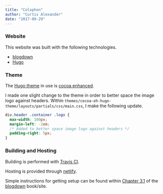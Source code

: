 ```yaml
---
title: "Colophon"
author: "Curtis Alexander"
date: "2017-09-29"
---
```


### Website 

This website was built with the following technologies.

* [blogdown](https://bookdown.org/yihui/blogdown/)
* [Hugo](https://gohugo.io/)

### Theme

The [Hugo theme](https://themes.gohugo.io/) in use is [cocoa enhanced](https://themes.gohugo.io/cocoa-eh-hugo-theme/).

I made one slight change to the theme in order to better space the image logo against headers.  Within `themes/cocoa-eh-hugo-theme/layouts/partials/css/main.css`, I make the following update.

```css
div.header .container .logo {
  max-width: 100px;
  margin-left: -2em;
  /* Added to better space image logo against headers */
  padding-right: 5px;
}
```

### Building and Hosting

Building is performed with [Travis CI](https://travis-ci.org).

Hosting is provided through [netlify](https://www.netlify.com/).

Simple instructions for getting setup can be found within [Chapter 3.1](https://bookdown.org/yihui/blogdown/netlify.html) of the [blogdown](https://bookdown.org/yihui/blogdown/) book/site.
